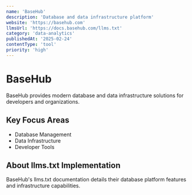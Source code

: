 ```yaml
---
name: 'BaseHub'
description: 'Database and data infrastructure platform'
website: 'https://basehub.com'
llmsUrl: 'https://docs.basehub.com/llms.txt'
category: 'data-analytics'
publishedAt: '2025-02-24'
contentType: 'tool'
priority: 'high'
---
```


# BaseHub

BaseHub provides modern database and data infrastructure solutions for developers and organizations.

## Key Focus Areas

- Database Management
- Data Infrastructure
- Developer Tools

## About llms.txt Implementation

BaseHub's llms.txt documentation details their database platform features and infrastructure capabilities.
